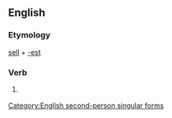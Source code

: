 ==English==

===Etymology===
[[sell]] + [[-est]]

===Verb===
{{infl|en|verb form}}

# {{archaic}} {{form of|Second-person singular simple present form of|sell}}

[[Category:English second-person singular forms]]